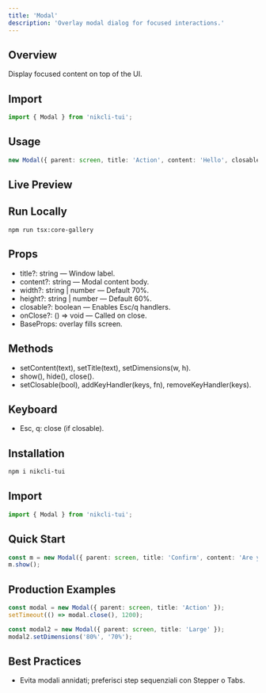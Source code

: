 ```yaml
---
title: 'Modal'
description: 'Overlay modal dialog for focused interactions.'
---
```


## Overview

Display focused content on top of the UI.

## Import

```ts
import { Modal } from 'nikcli-tui';
```

## Usage

```ts
new Modal({ parent: screen, title: 'Action', content: 'Hello', closable: true });
```

## Live Preview

<Snippet file="previews/modal.mdx" />

## Run Locally

`npm run tsx:core-gallery`

## Props

- title?: string — Window label.
- content?: string — Modal content body.
- width?: string | number — Default 70%.
- height?: string | number — Default 60%.
- closable?: boolean — Enables Esc/q handlers.
- onClose?: () => void — Called on close.
- BaseProps: overlay fills screen.

## Methods

- setContent(text), setTitle(text), setDimensions(w, h).
- show(), hide(), close().
- setClosable(bool), addKeyHandler(keys, fn), removeKeyHandler(keys).

## Keyboard

- Esc, q: close (if closable).

## Installation

```bash
npm i nikcli-tui
```

## Import

```ts
import { Modal } from 'nikcli-tui';
```

## Quick Start

```ts
const m = new Modal({ parent: screen, title: 'Confirm', content: 'Are you sure?', closable: true });
m.show();
```

## Production Examples

<CodeGroup>

```typescript
const modal = new Modal({ parent: screen, title: 'Action' });
setTimeout(() => modal.close(), 1200);
```

```typescript
const modal2 = new Modal({ parent: screen, title: 'Large' });
modal2.setDimensions('80%', '70%');
```

</CodeGroup>

## Best Practices

- Evita modali annidati; preferisci step sequenziali con Stepper o Tabs.

